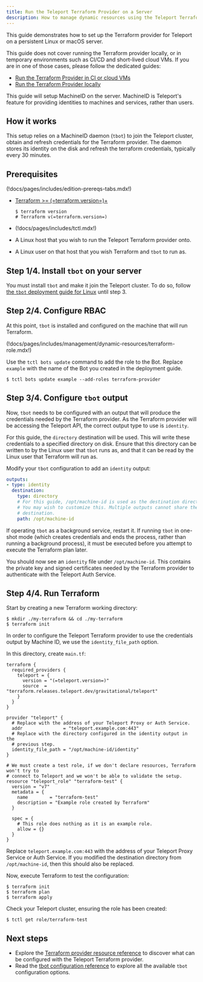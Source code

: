 ```yaml
---
title: Run the Teleport Terraform Provider on a Server
description: How to manage dynamic resources using the Teleport Terraform provider from a dedicated deployment server with MachineID.
---
```


This guide demonstrates how to set up the Terraform provider for Teleport on a persistent Linux or macOS server.

This guide does not cover running the Terraform provider locally, or in temporary environments such as
CI/CD and short-lived cloud VMs. If you are in one of those cases, please follow the dedicated guides:

- [Run the Terraform Provider in CI or cloud VMs](./ci-or-cloud.mdx)
- [Run the Terraform Provider locally](./local.mdx)

This guide will setup MachineID on the server. MachineID is Teleport's feature
for providing identities to machines and services, rather than users.

## How it works

This setup relies on a MachineID daemon (`tbot`) to join the Teleport cluster, obtain and refresh credentials for the
Terraform provider. The daemon stores its identity on the disk and refresh the terraform credentials, typically every
30 minutes.

## Prerequisites

(!docs/pages/includes/edition-prereqs-tabs.mdx!)

- [Terraform >= (=terraform.version=)+](https://learn.hashicorp.com/tutorials/terraform/install-cli)

  ```code
  $ terraform version
  # Terraform v(=terraform.version=)
  ```

- (!docs/pages/includes/tctl.mdx!)

- A Linux host that you wish to run the Teleport Terraform provider onto.

- A Linux user on that host that you wish Terraform and `tbot` to run as.

## Step 1/4. Install `tbot` on your server

You must install `tbot` and make it join the Teleport cluster.
To do so, follow [the `tbot` deployment guide for Linux](../../../mwi/machine-id/deployment/linux.mdx)
until step 3. 

## Step 2/4. Configure RBAC

At this point, `tbot` is installed and configured on the machine that will run Terraform.

(!docs/pages/includes/management/dynamic-resources/terraform-role.mdx!)

Use the `tctl bots update` command to add the role to the Bot. Replace `example`
with the name of the Bot you created in the deployment guide.

```code
$ tctl bots update example --add-roles terraform-provider
```

## Step 3/4. Configure `tbot` output

Now, `tbot` needs to be configured with an output that will produce the
credentials needed by the Terraform provider. As the Terraform provider will be
accessing the Teleport API, the correct output type to use is `identity`.

For this guide, the `directory` destination will be used. This will write these
credentials to a specified directory on disk. Ensure that this directory can
be written to by the Linux user that `tbot` runs as, and that it can be read by
the Linux user that Terraform will run as.

Modify your `tbot` configuration to add an `identity` output:

```yaml
outputs:
- type: identity
  destination:
    type: directory
    # For this guide, /opt/machine-id is used as the destination directory.
    # You may wish to customize this. Multiple outputs cannot share the same
    # destination.
    path: /opt/machine-id
```

If operating `tbot` as a background service, restart it. If running `tbot` in
one-shot mode (which creates credentials and ends the process, rather than running
a background process), it must be executed before you attempt to execute the
Terraform plan later.

You should now see an `identity` file under `/opt/machine-id`. This contains
the private key and signed certificates needed by the Terraform provider to
authenticate with the Teleport Auth Service.

## Step 4/4. Run Terraform

Start by creating a new Terraform working directory:

```code
$ mkdir ./my-terraform && cd ./my-terraform
$ terraform init
```

In order to configure the Teleport Terraform provider to use the credentials
output by Machine ID, we use the `identity_file_path` option.

In this directory, create `main.tf`:

```hcl
terraform {
  required_providers {
    teleport = {
      version = "(=teleport.version=)"
      source  = "terraform.releases.teleport.dev/gravitational/teleport"
    }
  }
}

provider "teleport" {
  # Replace with the address of your Teleport Proxy or Auth Service.
  addr               = "teleport.example.com:443"
  # Replace with the directory configured in the identity output in the
  # previous step.
  identity_file_path = "/opt/machine-id/identity"
}

# We must create a test role, if we don't declare resources, Terraform won't try to
# connect to Teleport and we won't be able to validate the setup.
resource "teleport_role" "terraform-test" {
  version = "v7"
  metadata = {
    name        = "terraform-test"
    description = "Example role created by Terraform"
  }

  spec = {
    # This role does nothing as it is an example role.
    allow = {}
  }
}
```

Replace `teleport.example.com:443` with the address of your Teleport Proxy
Service or Auth Service. If you modified the destination directory from
`/opt/machine-id`, then this should also be replaced.

Now, execute Terraform to test the configuration:

```code
$ terraform init
$ terraform plan
$ terraform apply
```

Check your Teleport cluster, ensuring the role has been created:

```code
$ tctl get role/terraform-test
```

## Next steps

- Explore the
  [Terraform provider resource reference](../../../reference/terraform-provider/terraform-provider.mdx)
  to discover what can be configured with the Teleport Terraform provider.
- Read the [tbot configuration reference](../../../reference/machine-id/configuration.mdx) to explore
  all the available `tbot` configuration options.
